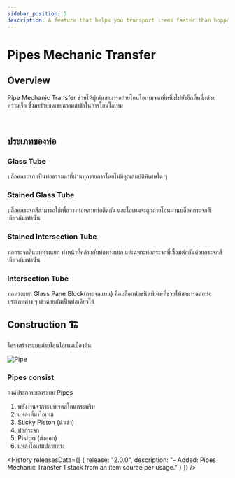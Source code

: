 ```yaml
---
sidebar_position: 5
description: A feature that helps you transport items faster than hopper.
---
```



# Pipes Mechanic Transfer

## Overview
Pipe Mechanic Transfer ช่วยให้ผู้เล่นสามารถถ่ายโอนไอเทมจากที่หนึ่งไปยังอีกที่หนึ่งด้วยความเร็ว ซึ่งมาช่วยชดเชยความล่าช้าในการโอนไอเทม

<GenMetaData 
  description= "A feature that helps you transport items faster than hopper."
  keywords="Pipe, Transport, Items, Item, Transport items, Transport item, hopper, Hopper, Pipe transport, lamalia Pipe, Pipe lamalia"
/>

<br/>

## ประเภทของท่อ

### Glass Tube
บล็อคกระจก เป็นท่อธรรมดาที่ผ่านทุกรายการโดยไม่มีคุณสมบัติพิเศษใด ๆ

### Stained Glass Tube
บล็อคกระจกสีสามารถใช้เพื่อวางท่อหลายท่อติดกัน และไอเทมจะถูกถ่ายโอนผ่านบล็อคกระจกสีเดียวกันเท่านั้น

### Stained Intersection Tube
ท่อกระจกสีแบบทางแยก ทำหน้าที่คล้ายกับท่อทางแยก แต่เฉพาะท่อกระจกที่เชื่อมต่อกันด้วยกระจกสีเดียวกันเท่านั้น

### Intersection Tube
ท่อทางแยก Glass Pane Block(กระจกแบน) คือบล็อกท่อชนิดพิเศษที่ช่วยให้สามารถต่อท่อประเภทต่าง ๆ เข้าด้วยกันเป็นท่อเดียวได้

## Construction 🏗️

โครงสร้างระบบถ่ายโอนไอเทมเบื้องต้น

![Pipe](/img/doc/features/pipe/Pipe.png)

### Pipes consist
องค์ประกอบของระบบ Pipes

1. พลังงานจากระบบเรดสโตนกระพริบ
2. แหล่งที่มาไอเทม
3. Sticky Piston (นำเข้า)
4. ท่อกระจก
5. Piston (ส่งออก)
6. แหล่งไอเทมปลายทาง

<History releasesData={[
    { release: "2.0.0", description: "- Added: Pipes Mechanic Transfer 1 stack from an item source per usage." }
  ]} />
